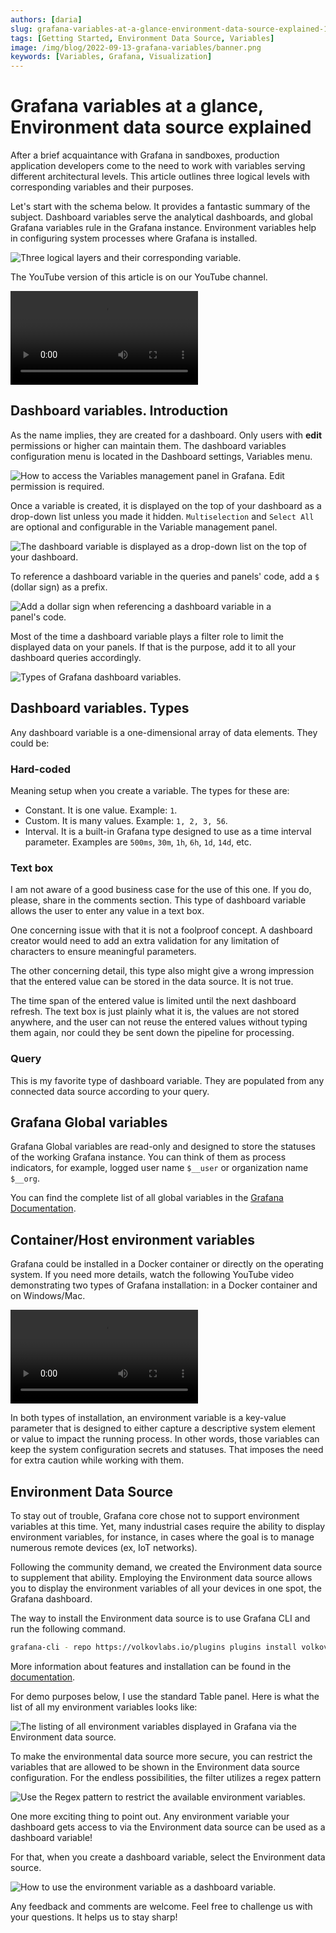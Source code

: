 ```yaml
---
authors: [daria]
slug: grafana-variables-at-a-glance-environment-data-source-explained-102b8e05e1a5/
tags: [Getting Started, Environment Data Source, Variables]
image: /img/blog/2022-09-13-grafana-variables/banner.png
keywords: [Variables, Grafana, Visualization]
---
```



# Grafana variables at a glance, Environment data source explained

After a brief acquaintance with Grafana in sandboxes, production application developers come to the need to work with variables serving different architectural levels. This article outlines three logical levels with corresponding variables and their purposes.

<!--truncate-->

Let's start with the schema below. It provides a fantastic summary of the subject. Dashboard variables serve the analytical dashboards, and global Grafana variables rule in the Grafana instance. Environment variables help in configuring system processes where Grafana is installed.

<Image
  title="Three logical layers and their corresponding variable."
  src="/img/blog/2022-09-13-grafana-variables/schema.png"
/>

The YouTube version of this article is on our YouTube channel.

<Video
  src="https://www.youtube.com/embed/sczRq2lI3e4"
  title="Dashboard, Global and Environment variables in Grafana."
/>

## Dashboard variables. Introduction

As the name implies, they are created for a dashboard. Only users with **edit** permissions or higher can maintain them. The dashboard variables configuration menu is located in the Dashboard settings, Variables menu.

<Image
  title="How to access the Variables management panel in Grafana. Edit permission is required."
  src="/img/blog/2022-09-13-grafana-variables/menu.png"
/>

Once a variable is created, it is displayed on the top of your dashboard as a drop-down list unless you made it hidden. `Multiselection` and `Select All` are optional and configurable in the Variable management panel.

<Image
  title="The dashboard variable is displayed as a drop-down list on the top of your dashboard."
  src="/img/blog/2022-09-13-grafana-variables/dropdown.png"
/>

To reference a dashboard variable in the queries and panels' code, add a `$` (dollar sign) as a prefix.

<Image
  title="Add a dollar sign when referencing a dashboard variable in a panel's code."
  src="/img/blog/2022-09-13-grafana-variables/prefix.png"
/>

Most of the time a dashboard variable plays a filter role to limit the displayed data on your panels. If that is the purpose, add it to all your dashboard queries accordingly.

<Image
  title="Types of Grafana dashboard variables."
  src="/img/blog/2022-09-13-grafana-variables/edit.png"
/>

## Dashboard variables. Types

Any dashboard variable is a one-dimensional array of data elements. They could be:

### Hard-coded

Meaning setup when you create a variable. The types for these are:

- Constant. It is one value. Example: `1`.
- Custom. It is many values. Example: `1, 2, 3, 56`.
- Interval. It is a built-in Grafana type designed to use as a time interval parameter. Examples are `500ms`, `30m`, `1h`, `6h`, `1d`, `14d`, etc.

### Text box

I am not aware of a good business case for the use of this one. If you do, please, share in the comments section. This type of dashboard variable allows the user to enter any value in a text box.

One concerning issue with that it is not a foolproof concept. A dashboard creator would need to add an extra validation for any limitation of characters to ensure meaningful parameters.

The other concerning detail, this type also might give a wrong impression that the entered value can be stored in the data source. It is not true.

The time span of the entered value is limited until the next dashboard refresh. The text box is just plainly what it is, the values are not stored anywhere, and the user can not reuse the entered values without typing them again, nor could they be sent down the pipeline for processing.

### Query

This is my favorite type of dashboard variable. They are populated from any connected data source according to your query.

## Grafana Global variables

Grafana Global variables are read-only and designed to store the statuses of the working Grafana instance. You can think of them as process indicators, for example, logged user name `$__user` or organization name `$__org`.

You can find the complete list of all global variables in the [Grafana Documentation](https://grafana.com/docs/grafana/v9.0/variables/variable-types/global-variables/).

## Container/Host environment variables

Grafana could be installed in a Docker container or directly on the operating system. If you need more details, watch the following YouTube video demonstrating two types of Grafana installation: in a Docker container and on Windows/Mac.

<Video
  src="https://www.youtube.com/embed/xTQpV7B700w"
  title="How to Install Grafana for Data Analysts and Data Scientists."
/>

In both types of installation, an environment variable is a key-value parameter that is designed to either capture a descriptive system element or value to impact the running process. In other words, those variables can keep the system configuration secrets and statuses. That imposes the need for extra caution while working with them.

## Environment Data Source

To stay out of trouble, Grafana core chose not to support environment variables at this time. Yet, many industrial cases require the ability to display environment variables, for instance, in cases where the goal is to manage numerous remote devices (ex, IoT networks).

Following the community demand, we created the Environment data source to supplement that ability. Employing the Environment data source allows you to display the environment variables of all your devices in one spot, the Grafana dashboard.

The way to install the Environment data source is to use Grafana CLI and run the following command.

```sh
grafana-cli - repo https://volkovlabs.io/plugins plugins install volkovlabs-env-datasource
```

More information about features and installation can be found in the [documentation](/plugins/volkovlabs-env-datasource).

For demo purposes below, I use the standard Table panel. Here is what the list of all my environment variables looks like:

<Image
  title="The listing of all environment variables displayed in Grafana via the Environment data source."
  src="/img/blog/2022-09-13-grafana-variables/dashboard.png"
/>

To make the environmental data source more secure, you can restrict the variables that are allowed to be shown in the Environment data source configuration. For the endless possibilities, the filter utilizes a regex pattern

<Image
  title="Use the Regex pattern to restrict the available environment variables."
  src="/img/blog/2022-09-13-grafana-variables/regex.png"
/>

One more exciting thing to point out. Any environment variable your dashboard gets access to via the Environment data source can be used as a dashboard variable!

For that, when you create a dashboard variable, select the Environment data source.

<Image
  title="How to use the environment variable as a dashboard variable."
  src="/img/blog/2022-09-13-grafana-variables/variable.png"
/>

Any feedback and comments are welcome. Feel free to challenge us with your questions. It helps us to stay sharp!
